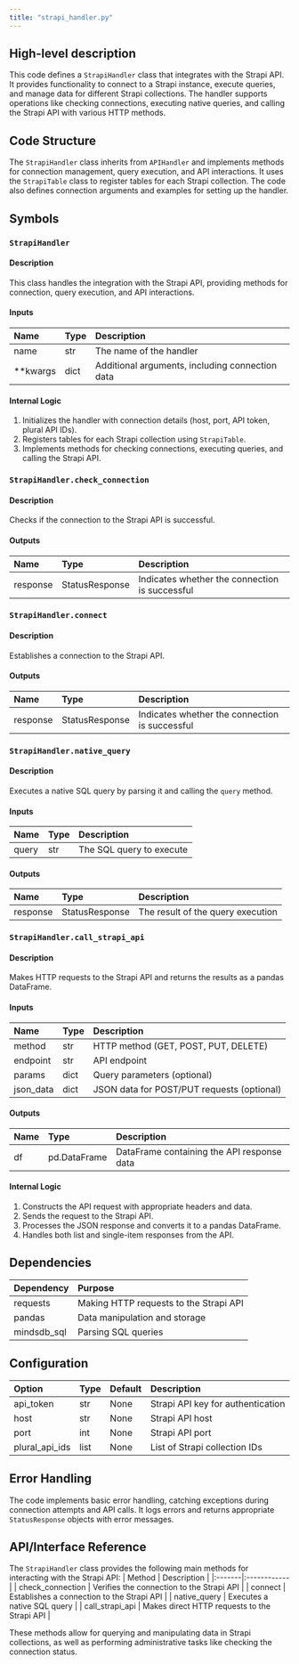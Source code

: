 ```yaml
---
title: "strapi_handler.py"
---
```


## High-level description
This code defines a `StrapiHandler` class that integrates with the Strapi API. It provides functionality to connect to a Strapi instance, execute queries, and manage data for different Strapi collections. The handler supports operations like checking connections, executing native queries, and calling the Strapi API with various HTTP methods.

## Code Structure
The `StrapiHandler` class inherits from `APIHandler` and implements methods for connection management, query execution, and API interactions. It uses the `StrapiTable` class to register tables for each Strapi collection. The code also defines connection arguments and examples for setting up the handler.

## Symbols

### `StrapiHandler`
#### Description
This class handles the integration with the Strapi API, providing methods for connection, query execution, and API interactions.

#### Inputs
| Name | Type | Description |
|:-----|:-----|:------------|
| name | str | The name of the handler |
| **kwargs | dict | Additional arguments, including connection data |

#### Internal Logic
1. Initializes the handler with connection details (host, port, API token, plural API IDs).
2. Registers tables for each Strapi collection using `StrapiTable`.
3. Implements methods for checking connections, executing queries, and calling the Strapi API.

### `StrapiHandler.check_connection`
#### Description
Checks if the connection to the Strapi API is successful.

#### Outputs
| Name | Type | Description |
|:-----|:-----|:------------|
| response | StatusResponse | Indicates whether the connection is successful |

### `StrapiHandler.connect`
#### Description
Establishes a connection to the Strapi API.

#### Outputs
| Name | Type | Description |
|:-----|:-----|:------------|
| response | StatusResponse | Indicates whether the connection is successful |

### `StrapiHandler.native_query`
#### Description
Executes a native SQL query by parsing it and calling the `query` method.

#### Inputs
| Name | Type | Description |
|:-----|:-----|:------------|
| query | str | The SQL query to execute |

#### Outputs
| Name | Type | Description |
|:-----|:-----|:------------|
| response | StatusResponse | The result of the query execution |

### `StrapiHandler.call_strapi_api`
#### Description
Makes HTTP requests to the Strapi API and returns the results as a pandas DataFrame.

#### Inputs
| Name | Type | Description |
|:-----|:-----|:------------|
| method | str | HTTP method (GET, POST, PUT, DELETE) |
| endpoint | str | API endpoint |
| params | dict | Query parameters (optional) |
| json_data | dict | JSON data for POST/PUT requests (optional) |

#### Outputs
| Name | Type | Description |
|:-----|:-----|:------------|
| df | pd.DataFrame | DataFrame containing the API response data |

#### Internal Logic
1. Constructs the API request with appropriate headers and data.
2. Sends the request to the Strapi API.
3. Processes the JSON response and converts it to a pandas DataFrame.
4. Handles both list and single-item responses from the API.

## Dependencies
| Dependency | Purpose |
|:-----------|:--------|
| requests | Making HTTP requests to the Strapi API |
| pandas | Data manipulation and storage |
| mindsdb_sql | Parsing SQL queries |

## Configuration
| Option | Type | Default | Description |
|:-------|:-----|:--------|:------------|
| api_token | str | None | Strapi API key for authentication |
| host | str | None | Strapi API host |
| port | int | None | Strapi API port |
| plural_api_ids | list | None | List of Strapi collection IDs |

## Error Handling
The code implements basic error handling, catching exceptions during connection attempts and API calls. It logs errors and returns appropriate `StatusResponse` objects with error messages.

## API/Interface Reference
The `StrapiHandler` class provides the following main methods for interacting with the Strapi API:
| Method | Description |
|:-------|:------------|
| check_connection | Verifies the connection to the Strapi API |
| connect | Establishes a connection to the Strapi API |
| native_query | Executes a native SQL query |
| call_strapi_api | Makes direct HTTP requests to the Strapi API |

These methods allow for querying and manipulating data in Strapi collections, as well as performing administrative tasks like checking the connection status.